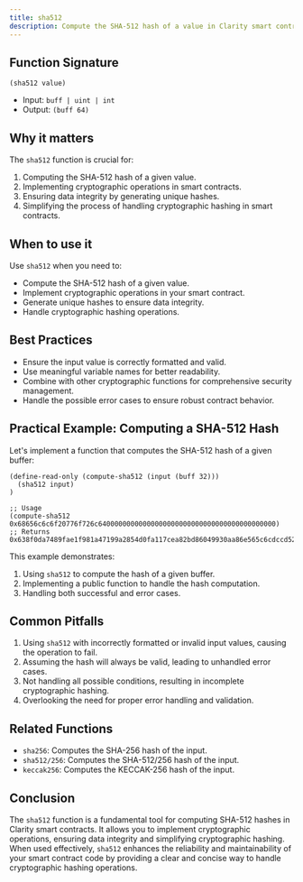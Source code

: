 ```yaml
---
title: sha512
description: Compute the SHA-512 hash of a value in Clarity smart contracts.
---
```


## Function Signature

```clarity
(sha512 value)
```

- Input: `buff | uint | int`
- Output: `(buff 64)`

## Why it matters

The `sha512` function is crucial for:

1. Computing the SHA-512 hash of a given value.
2. Implementing cryptographic operations in smart contracts.
3. Ensuring data integrity by generating unique hashes.
4. Simplifying the process of handling cryptographic hashing in smart contracts.

## When to use it

Use `sha512` when you need to:

- Compute the SHA-512 hash of a given value.
- Implement cryptographic operations in your smart contract.
- Generate unique hashes to ensure data integrity.
- Handle cryptographic hashing operations.

## Best Practices

- Ensure the input value is correctly formatted and valid.
- Use meaningful variable names for better readability.
- Combine with other cryptographic functions for comprehensive security management.
- Handle the possible error cases to ensure robust contract behavior.

## Practical Example: Computing a SHA-512 Hash

Let's implement a function that computes the SHA-512 hash of a given buffer:

```clarity
(define-read-only (compute-sha512 (input (buff 32)))
  (sha512 input)
)

;; Usage
(compute-sha512 0x68656c6c6f20776f726c64000000000000000000000000000000000000000000)
;; Returns 0x638f0da7489fae1f981a47199a2854d0fa117cea82bd86049930aa86e565c6cdccd52fc0e6bba5a135961ed5b7360d5e2b0ff65889acbac01361f5e291a6da45
```

This example demonstrates:
1. Using `sha512` to compute the hash of a given buffer.
2. Implementing a public function to handle the hash computation.
3. Handling both successful and error cases.

## Common Pitfalls

1. Using `sha512` with incorrectly formatted or invalid input values, causing the operation to fail.
2. Assuming the hash will always be valid, leading to unhandled error cases.
3. Not handling all possible conditions, resulting in incomplete cryptographic hashing.
4. Overlooking the need for proper error handling and validation.

## Related Functions

- `sha256`: Computes the SHA-256 hash of the input.
- `sha512/256`: Computes the SHA-512/256 hash of the input.
- `keccak256`: Computes the KECCAK-256 hash of the input.

## Conclusion

The `sha512` function is a fundamental tool for computing SHA-512 hashes in Clarity smart contracts. It allows you to implement cryptographic operations, ensuring data integrity and simplifying cryptographic hashing. When used effectively, `sha512` enhances the reliability and maintainability of your smart contract code by providing a clear and concise way to handle cryptographic hashing operations.
